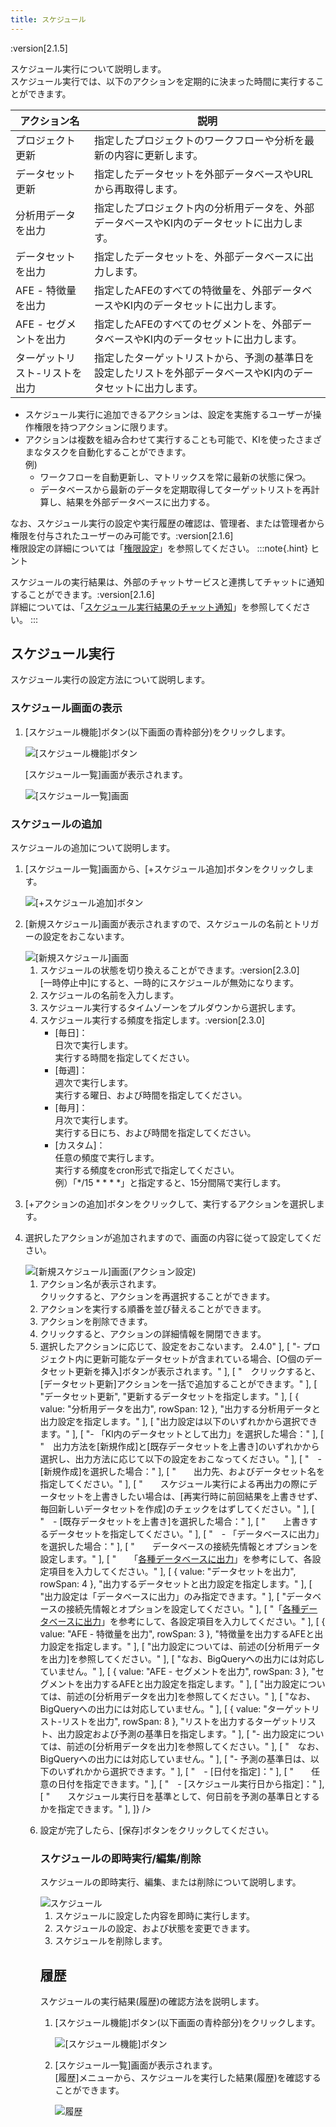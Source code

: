 ```yaml
---
title: スケジュール
---
```


:version[2.1.5]

スケジュール実行について説明します。\
スケジュール実行では、以下のアクションを定期的に決まった時間に実行することができます。

| アクション名 | 説明 |
| ------------ | ---- |
| プロジェクト更新 | 指定したプロジェクトのワークフローや分析を最新の内容に更新します。 |
| データセット更新 | 指定したデータセットを外部データベースやURLから再取得します。 |
| 分析用データを出力 | 指定したプロジェクト内の分析用データを、外部データベースやKI内のデータセットに出力します。 |
| データセットを出力 | 指定したデータセットを、外部データベースに出力します。 |
| AFE - 特徴量を出力 | 指定したAFEのすべての特徴量を、外部データベースやKI内のデータセットに出力します。 |
| AFE - セグメントを出力 | 指定したAFEのすべてのセグメントを、外部データベースやKI内のデータセットに出力します。 |
| ターゲットリスト-リストを出力 | 指定したターゲットリストから、予測の基準日を設定したリストを外部データベースやKI内のデータセットに出力します。 |

- スケジュール実行に追加できるアクションは、設定を実施するユーザーが操作権限を持つアクションに限ります。
- アクションは複数を組み合わせて実行することも可能で、KIを使ったさまざまなタスクを自動化することができます。\
  例)
  - ワークフローを自動更新し、マトリックスを常に最新の状態に保つ。
  - データベースから最新のデータを定期取得してターゲットリストを再計算し、結果を外部データベースに出力する。

なお、スケジュール実行の設定や実行履歴の確認は、管理者、または管理者から権限を付与されたユーザーのみ可能です。:version[2.1.6]\
権限設定の詳細については「[権限設定](/guide/system-setting/index.html#権限設定)」を参照してください。
:::note{.hint}
ヒント

スケジュールの実行結果は、外部のチャットサービスと連携してチャットに通知することができます。:version[2.1.6]\
詳細については、「[スケジュール実行結果のチャット通知](/guide/notification/index.html)」を参照してください。
:::

## スケジュール実行
スケジュール実行の設定方法について説明します。

### スケジュール画面の表示
1. [スケジュール機能]ボタン(以下画面の青枠部分)をクリックします。

   <Img src="/assets/img/capture/capture-schedule-1.png" alt="[スケジュール機能]ボタン" client:load />

   [スケジュール一覧]画面が表示されます。

   <Img src="/assets/img/capture/capture-schedule-2.png" alt="[スケジュール一覧]画面" client:load />

### スケジュールの追加
スケジュールの追加について説明します。

1. [スケジュール一覧]画面から、[+スケジュール追加]ボタンをクリックします。

   <Img src="/assets/img/capture/capture-schedule-3.png" alt="[+スケジュール追加]ボタン" client:load />

1. [新規スケジュール]画面が表示されますので、スケジュールの名前とトリガーの設定をおこないます。

   <Img src="/assets/img/capture/capture-schedule-4.png" alt="[新規スケジュール]画面" client:load />

   1. スケジュールの状態を切り換えることができます。:version[2.3.0]\
      [一時停止中]にすると、一時的にスケジュールが無効になります。
   1. スケジュールの名前を入力します。
   1. スケジュール実行するタイムゾーンをプルダウンから選択します。
   1. スケジュール実行する頻度を指定します。:version[2.3.0]
      - [毎日]：\
        日次で実行します。\
        実行する時間を指定してください。
      - [毎週]：\
        週次で実行します。\
        実行する曜日、および時間を指定してください。
      - [毎月]：\
        月次で実行します。\
        実行する日にち、および時間を指定してください。
      - [カスタム]：\
        任意の頻度で実行します。\
        実行する頻度をcron形式で指定してください。\
        例）「*/15 * * * *」と指定すると、15分間隔で実行します。
1. [+アクションの追加]ボタンをクリックして、実行するアクションを選択します。
1. 選択したアクションが追加されますので、画面の内容に従って設定してください。

   <Img src="/assets/img/capture/capture-schedule-6.png" alt="[新規スケジュール]画面(アクション設定)" client:load />

   1. アクション名が表示されます。\
      クリックすると、アクションを再選択することができます。
   1. アクションを実行する順番を並び替えることができます。
   1. アクションを削除できます。
   1. クリックすると、アクションの詳細情報を開閉できます。
   1. 選択したアクションに応じて、設定をおこないます。
      <Table
         headers={ [ "アクション名", "説明" ] }
         rows={[
           [ { value: "プロジェクト更新", rowSpan: 5 }, "プロジェクトを指定し、更新する分析を選択します。" ],
           [ "- [ワークフローを実行して、分析用データを更新]にチェックを入れると、ワークフローが実行され、分析用データを更新できます。" ],
           [ "- [マトリックス/グラフの初回表示を高速化]にチェックを入れると、スケジュール実行時に更新後のデータに対する計算結果が作成されます。これによりスケジュールの実行時間は長くなりますが、分析の初回の計算結果の表示を速くすることができます。<span class='version'>2.4.0</span>" ],
           [ "- プロジェクト内に更新可能なデータセットが含まれている場合、[○個のデータセット更新を挿入]ボタンが表示されます。" ],
           [ "　クリックすると、[データセット更新]アクションを一括で追加することができます。" ],
           [ "データセット更新", "更新するデータセットを指定します。" ],
           [ { value: "分析用データを出力", rowSpan: 12 }, "出力する分析用データと出力設定を指定します。" ],
           [ "出力設定は以下のいずれかから選択できます。" ],
           [ "- 「KI内のデータセットとして出力」を選択した場合：" ],
           [ "　出力方法を[新規作成]と[既存データセットを上書き]のいずれかから選択し、出力方法に応じて以下の設定をおこなってください。" ],
           [ "　- [新規作成]を選択した場合：" ],
           [ "　　出力先、およびデータセット名を指定してください。" ],
           [ "　　スケジュール実行による再出力の際にデータセットを上書きしたい場合は、[再実行時に前回結果を上書きせず、毎回新しいデータセットを作成]のチェックをはずしてください。" ],
           [ "　- [既存データセットを上書き]を選択した場合：" ],
           [ "　　上書きするデータセットを指定してください。" ],
           [ "　- 「データベースに出力」を選択した場合：" ],
           [ "　　データベースの接続先情報とオプションを設定します。" ],
           [ "　　「<a href='/guide/output-to-database/index.html'>各種データベースに出力</a>」を参考にして、各設定項目を入力してください。" ],
           [ { value: "データセットを出力", rowSpan: 4 }, "出力するデータセットと出力設定を指定します。" ],
           [ "出力設定は「データベースに出力」のみ指定できます。" ],
           [ "データベースの接続先情報とオプションを設定してください。" ],
           [ "「<a href='/guide/output-to-database/index.html'>各種データベースに出力</a>」を参考にして、各設定項目を入力してください。" ],
           [ { value: "AFE - 特徴量を出力", rowSpan: 3 }, "特徴量を出力するAFEと出力設定を指定します。" ],
           [ "出力設定については、前述の[分析用データを出力]を参照してください。" ],
           [ "なお、BigQueryへの出力には対応していません。" ],
           [ { value: "AFE - セグメントを出力", rowSpan: 3 }, "セグメントを出力するAFEと出力設定を指定します。" ],
           [ "出力設定については、前述の[分析用データを出力]を参照してください。" ],
           [ "なお、BigQueryへの出力には対応していません。" ],
           [ { value: "ターゲットリスト-リストを出力", rowSpan: 8 }, "リストを出力するターゲットリスト、出力設定および予測の基準日を指定します。" ],
           [ "- 出力設定については、前述の[分析用データを出力]を参照してください。" ],
           [ "　なお、BigQueryへの出力には対応していません。" ],
           [ "- 予測の基準日は、以下のいずれかから選択できます。" ],
           [ "　- [日付を指定]：" ],
           [ "　　任意の日付を指定できます。" ],
           [ "　- [スケジュール実行日から指定]：" ],
           [ "　　スケジュール実行日を基準として、何日前を予測の基準日とするかを指定できます。" ],
        ]}
      />

1. 設定が完了したら、[保存]ボタンをクリックしてください。

### スケジュールの即時実行/編集/削除
スケジュールの即時実行、編集、または削除について説明します。

<Img src="/assets/img/capture/capture-schedule-5.png" alt="スケジュール" client:load />

1. スケジュールに設定した内容を即時に実行します。
1. スケジュールの設定、および状態を変更できます。
1. スケジュールを削除します。

## 履歴
スケジュールの実行結果(履歴)の確認方法を説明します。

1. [スケジュール機能]ボタン(以下画面の青枠部分)をクリックします。

   <Img src="/assets/img/capture/capture-schedule-log-1.png" alt="[スケジュール機能]ボタン" client:load />

1. [スケジュール一覧]画面が表示されます。\
   [履歴]メニューから、スケジュールを実行した結果(履歴)を確認することができます。

   <Img src="/assets/img/capture/capture-schedule-log-2.png" alt="履歴" client:load />
